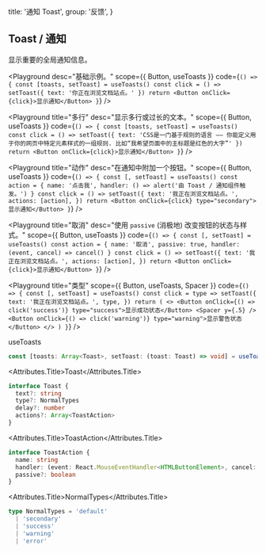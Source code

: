 
  title: '通知 Toast',
  group: '反馈',
}

## Toast / 通知

显示重要的全局通知信息。

<Playground
  desc="基础示例。"
  scope={{ Button, useToasts }}
  code={`
() => {
  const [toasts, setToast] = useToasts()
  const click = () => setToast({ text: '你正在浏览文档站点。' })
  return <Button onClick={click}>显示通知</Button>
}
`} />

<Playground
  title="多行"
  desc="显示多行或过长的文本。"
  scope={{ Button, useToasts }}
  code={`
() => {
  const [toasts, setToast] = useToasts()
  const click = () => setToast({ text: 'CSS是一门基于规则的语言 —— 你能定义用于你的网页中特定元素样式的一组规则. 比如“我希望页面中的主标题是红色的大字”' })
  return <Button onClick={click}>显示通知</Button>
}
`} />

<Playground
  title="动作"
  desc="在通知中附加一个按钮。"
  scope={{ Button, useToasts }}
  code={`
() => {
  const [, setToast] = useToasts()
  const action = {
    name: '点击我',
    handler: () => alert('由 Toast / 通知组件触发。')
  }
  const click = () => setToast({
    text: '我正在浏览文档站点。',
    actions: [action],
  })
  return <Button onClick={click} type="secondary">显示通知</Button>
}
`} />

<Playground
  title="取消"
  desc="使用 `passive` (消极地) 改变按钮的状态与样式。"
  scope={{ Button, useToasts }}
  code={`
() => {
  const [, setToast] = useToasts()
  const action = {
    name: '取消',
    passive: true,
    handler: (event, cancel) => cancel()
  }
  const click = () => setToast({
    text: '我正在浏览文档站点。',
    actions: [action],
  })
  return <Button onClick={click}>显示通知</Button>
}
`} />

<Playground
  title="类型"
  scope={{ Button, useToasts, Spacer }}
  code={`
() => {
  const [, setToast] = useToasts()
  const click = type => setToast({
    text: '我正在浏览文档站点。',
    type,
  })
  return (
    <>
    <Button onClick={() => click('success')} type="success">显示成功状态</Button>
    <Spacer y={.5} />
    <Button onClick={() => click('warning')} type="warning">显示警告状态</Button>
    </>
  )
}
`} />

<Attributes edit="/pages/zh-cn/components/toast.mdx">
<Attributes.Title>useToasts</Attributes.Title>

```ts
const [toasts: Array<Toast>, setToast: (toast: Toast) => void] = useToasts()
```

<Attributes.Title>Toast</Attributes.Title>

```ts
interface Toast {
  text?: string
  type?: NormalTypes
  delay?: number
  actions?: Array<ToastAction>
}
```

<Attributes.Title>ToastAction</Attributes.Title>

```ts
interface ToastAction {
  name: string
  handler: (event: React.MouseEventHandler<HTMLButtonElement>, cancel: Function) => void
  passive?: boolean
}
```

<Attributes.Title>NormalTypes</Attributes.Title>

```ts
type NormalTypes = 'default'
  | 'secondary'
  | 'success'
  | 'warning'
  | 'error'
```


</Attributes>

